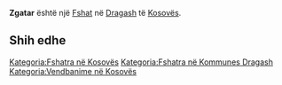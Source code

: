 {{Fshat në Kosovës
 | Emri                = Zgatar
| sqi_N_name = Zgatar
| sqi_N_FULL_NAME_RO = Zgatar
| sqi_N_FULL_NAME_ND_RO = Zgatar
| sqi_N_SORT_NAME_RG = ZGATAR
| sqi_N_FULL_NAME_RG = Zgatar
| sqi_N_FULL_NAME_ND_RG = Zgatar
| srp_N_name = Zgatare
| srp_N_FULL_NAME_RO = Zgatare
| srp_N_FULL_NAME_ND_RO = Zgatare
| srp_N_SORT_NAME_RG = ZGATARE
| srp_N_FULL_NAME_RG = Zgatare
| srp_N_FULL_NAME_ND_RG = Zgatare
| srp_NS_name = Згатаре
| srp_NS_FULL_NAME_RO = Згатаре
| srp_NS_FULL_NAME_ND_RO = Згатаре
| srp_NS_SORT_NAME_RG = ЗГАТАРЕ
| srp_NS_FULL_NAME_RG = Згатаре
| srp_NS_FULL_NAME_ND_RG = Згатаре
| std_V_name = Zgatari
| std_V_FULL_NAME_RO = Zgatari Zgetari
| std_V_FULL_NAME_ND_RO = Zgatari Zgetari
| std_V_SORT_NAME_RG = ZGATARI ZGETARI
| std_V_FULL_NAME_RG = Zgatari Zgetari
| std_V_FULL_NAME_ND_RG = Zgatari Zgetari

 | Emri (Rasa dhanore) = 
 | Figura              = 
 | Shteti              = Kosovo
 | Komuna              = Dragash
 | Kodi postar         = 
 | Sipërfaqja          = 

 | Popullsia           = 

 | Regj. i popullsisë  = 
 | Dend. e popullsisë  = 
 | Faqja zyrtare       = 
 <!--- Koordinatat ----> 
 | Gjerësia            = 42.129167
 | Gjatësia            = 20.714167
 | Lartësia            = 
}}
'''Zgatar''' është një [[Fshat]] në [[Dragash]] të [[Kosovës]].

<!-- == Gjeografia == -->
<!-- == Historia == -->
<!-- == Demografia == -->
== Shih edhe ==
{{Komuna Dragash}}
{{Kosovo-Administrata-Cung}}

[[Kategoria:Fshatra në Kosovës]]
[[Kategoria:Fshatra në Kommunes Dragash]]
[[Kategoria:Vendbanime në Kosovës]]